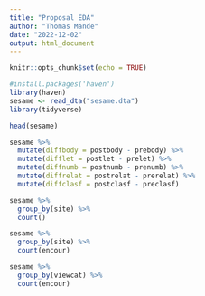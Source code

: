 ```yaml
---
title: "Proposal EDA"
author: "Thomas Mande"
date: "2022-12-02"
output: html_document
---
```


```r
knitr::opts_chunk$set(echo = TRUE)
```


```r
#install.packages('haven')
library(haven)
sesame <- read_dta("sesame.dta")
library(tidyverse)
```

```r
head(sesame)
```


```r
sesame %>% 
  mutate(diffbody = postbody - prebody) %>% 
  mutate(difflet = postlet - prelet) %>% 
  mutate(diffnumb = postnumb - prenumb) %>% 
  mutate(diffrelat = postrelat - prerelat) %>%
  mutate(diffclasf = postclasf - preclasf)
```


```r
sesame %>%
  group_by(site) %>%
  count()
```


```r
sesame %>%
  group_by(site) %>%
  count(encour)
```

```r
sesame %>%
  group_by(viewcat) %>%
  count(encour)
```



